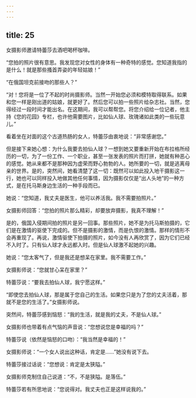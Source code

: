 ```yaml
---
---
---
```

title: 25
---




女摄影师邀请特蕾莎去酒吧喝杯咖啡。

“您拍的照片很有意思。我发现您对女性的身体有一种奇特的感觉。您知道我指的是什么！就是那些搔首弄姿的年轻姑娘！”

“在俄国坦克前接吻的那些人？”

“对！您将是一位了不起的时尚摄影师。当然一开始您必须和模特取得联系。如果和您一样是刚出道的姑娘，就更好了。然后您可以拍一些照片给杂志社。当然，您得经过一段时间才能出名。在这期间，我可以帮帮您。将您介绍给一位记者，他主持《您的花园》专栏，也许他需要图片，比如仙人球、玫瑰诸如此类的一些玩意儿。”

看着坐在对面的这个古道热肠的女人，特蕾莎由衷地说：“非常感谢您。”

但是接下来她心想：为什么我要去拍仙人球？一想到她又要重新开始在布拉格所经历的一切，为了一份工作、一个职业，甚至一张发表的照片而打拼，她就有种恶心的感觉。她从来都不是那种因为虚荣而野心勃勃的人。她所要的一切，就是逃离母亲的世界。是的，突然间，她看清楚了这一切：既然可以如此投入地干摄影这一行，她也可以同样投入地做其他任何事情，因为摄影仅仅是“出人头地”的一种方式，是在托马斯身边生活的一种手段而已。

她说：“您知道，我丈夫是医生，他可以养活我。我不需要拍照片。”

女摄影师回答：“您拍的照片那么精彩，却要放弃摄影，我真不理解！”

是的，俄国入侵期间拍的照片是另一回事。那些照片，她不是为托马斯拍摄的，它们是在激情的驱使下完成的。但不是摄影的激情，而是仇恨的激情。那样的情形不会再重现了。再说，激情驱使下拍摄的照片，如今没有人再欣赏了，因为它们已经不入时了。只有仙人球才永远都入时。但是仙人球激不起她的兴趣。

她说：“您太客气了，但是我还是想呆在家里。我不需要工作。”

女摄影师说：“您就甘心呆在家里？”

特蕾莎说：“要我去拍仙人球，我宁愿这样。”

“即使您去拍仙人球，那是属于您自己的生活。如果您只是为了您的丈夫活着，那就不是您的生活了。”女摄影师说。

突然间，特蕾莎感到恼怒：“我的生活，就是我的丈夫，不是仙人球。”

女摄影师也带着有点气恼的声音说：“您想说您是幸福的吗？”

特蕾莎说（依然是恼怒的口吻）：“我当然是幸福的！”

女摄影师说：“一个女人说出这种话，肯定是……”她没有说下去。

特蕾莎接过话说：“您想说：肯定是太狭隘。”

女摄影师克制住自己说道：“不，不是狭隘。是落伍。”

特蕾莎若有所思地说：“您说得对。我丈夫也正是这样说我的。”